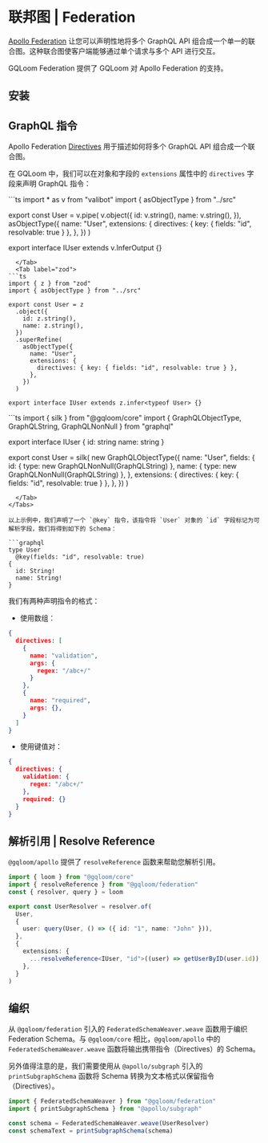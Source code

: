 
# 联邦图 | Federation

[Apollo Federation](https://www.apollographql.com/docs/federation/) 让您可以声明性地将多个 GraphQL API 组合成一个单一的联合图。这种联合图使客户端能够通过单个请求与多个 API 进行交互。

GQLoom Federation 提供了 GQLoom 对 Apollo Federation 的支持。

## 安装

<PackageManagerTabs command="install graphql @gqloom/core @apollo/subgraph @gqloom/federation" />

## GraphQL 指令

Apollo Federation [Directives](https://www.apollographql.com/docs/federation/federated-schemas/federated-directives/) 用于描述如何将多个 GraphQL API 组合成一个联合图。

在 GQLoom 中，我们可以在对象和字段的 `extensions` 属性中的 `directives` 字段来声明 GraphQL 指令：

<Tabs groupId='schema-builder'>
  <Tab label="valibot">
```ts
import * as v from "valibot"
import { asObjectType } from "../src"

export const User = v.pipe(
  v.object({
    id: v.string(),
    name: v.string(),
  }),
  asObjectType({
    name: "User",
    extensions: {
      directives: { key: { fields: "id", resolvable: true } },
    },
  })
)

export interface IUser extends v.InferOutput<typeof User> {}
```
  </Tab>
  <Tab label="zod">
```ts
import { z } from "zod"
import { asObjectType } from "../src"

export const User = z
  .object({
    id: z.string(),
    name: z.string(),
  })
  .superRefine(
    asObjectType({
      name: "User",
      extensions: {
        directives: { key: { fields: "id", resolvable: true } },
      },
    })
  )

export interface IUser extends z.infer<typeof User> {}
```
  </Tab>
  <Tab label="graphql.js">
```ts
import { silk } from "@gqloom/core"
import { GraphQLObjectType, GraphQLString, GraphQLNonNull } from "graphql"

export interface IUser {
  id: string
  name: string
}

export const User = silk<IUser>(
  new GraphQLObjectType({
    name: "User",
    fields: {
      id: { type: new GraphQLNonNull(GraphQLString) },
      name: { type: new GraphQLNonNull(GraphQLString) },
    },
    extensions: {
      directives: { key: { fields: "id", resolvable: true } },
    },
  })
)
```
  </Tab>
</Tabs>

以上示例中，我们声明了一个 `@key` 指令，该指令将 `User` 对象的 `id` 字段标记为可解析字段，我们将得到如下的 Schema：

```graphql
type User
  @key(fields: "id", resolvable: true)
{
  id: String!
  name: String!
}
```

我们有两种声明指令的格式：
- 使用数组：
```json
{
  directives: [
    {
      name: "validation",
      args: {
        regex: "/abc+/"
      }
    },
    {
      name: "required",
      args: {},
    }
  ]
}
```
- 使用键值对：
```json
{
  directives: {
    validation: {
      regex: "/abc+/"
    },
    required: {}
  }
}
```

## 解析引用 | Resolve Reference

`@gqloom/apollo` 提供了 `resolveReference` 函数来帮助您解析引用。

```ts
import { loom } from "@gqloom/core"
import { resolveReference } from "@gqloom/federation"
const { resolver, query } = loom

export const UserResolver = resolver.of(
  User,
  {
    user: query(User, () => ({ id: "1", name: "John" })),
  },
  {
    extensions: {
      ...resolveReference<IUser, "id">((user) => getUserByID(user.id)),
    },
  }
)
```

## 编织

从 `@gqloom/federation` 引入的 `FederatedSchemaWeaver.weave` 函数用于编织 Federation Schema。与 `@gqloom/core` 相比，`@gqloom/apollo` 中的 `FederatedSchemaWeaver.weave` 函数将输出携带指令（Directives）的 Schema。

另外值得注意的是，我们需要使用从 `@apollo/subgraph` 引入的 `printSubgraphSchema` 函数将 Schema 转换为文本格式以保留指令（Directives）。

```ts
import { FederatedSchemaWeaver } from "@gqloom/federation"
import { printSubgraphSchema } from "@apollo/subgraph"

const schema = FederatedSchemaWeaver.weave(UserResolver)
const schemaText = printSubgraphSchema(schema)
```
